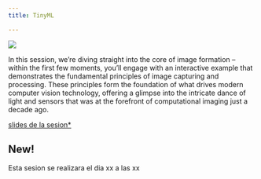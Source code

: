 ```yaml
---
title: TinyML

---
```

<style>* {overflow: visible;}</style>

::: {layout="[30,70]"}

![](../images/sesion1.png)

In this session, we're diving straight into the core of image formation – within the first few moments, you'll engage with an interactive example that demonstrates the fundamental principles of image capturing and processing. These principles form the foundation of what drives modern computer vision technology, offering a glimpse into the intricate dance of light and sensors that was at the forefront of computational imaging just a decade ago.

:::



[slides de la sesion*](github.com)

:::{.callout-tip}
## New!

Esta sesion se realizara el dia xx a las xx
:::
